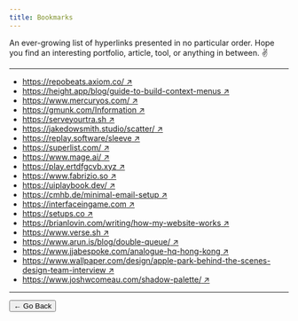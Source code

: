 ```yaml
---
title: Bookmarks
---
```


An ever-growing list of <mono>hyperlinks</mono> presented in no particular order. Hope you find an interesting portfolio, article, tool, or anything in between. ✌️

---


- [https://repobeats.axiom.co/ &#8599;](https://repobeats.axiom.co/)
- [https://height.app/blog/guide-to-build-context-menus &#8599;](https://height.app/blog/guide-to-build-context-menus)
- [https://www.mercuryos.com/ &#8599;](https://www.mercuryos.com/)
- [https://gmunk.com/Information &#8599;](https://gmunk.com/Information)
- [https://serveyourtra.sh &#8599;](https://serveyourtra.sh)
- [https://jakedowsmith.studio/scatter/ &#8599;](https://jakedowsmith.studio/scatter/)
- [https://replay.software/sleeve &#8599;](https://replay.software/sleeve)
- [https://superlist.com/ &#8599;](https://superlist.com/)
- [https://www.mage.ai/ &#8599;](https://www.mage.ai/)
- [https://play.ertdfgcvb.xyz &#8599;](https://play.ertdfgcvb.xyz)
- [https://www.fabrizio.so &#8599;](https://www.fabrizio.so)
- [https://uiplaybook.dev/ &#8599;](https://uiplaybook.dev/)
- [https://cmhb.de/minimal-email-setup &#8599;](https://cmhb.de/minimal-email-setup)
- [https://interfaceingame.com &#8599;](https://interfaceingame.com)
- [https://setups.co &#8599;](https://setups.co)
- [https://brianlovin.com/writing/how-my-website-works &#8599;](https://brianlovin.com/writing/how-my-website-works)
- [https://www.verse.sh &#8599;](https://www.verse.sh)
- [https://www.arun.is/blog/double-queue/ &#8599;](https://www.arun.is/blog/double-queue/)
- [https://www.jjabespoke.com/analogue-hq-hong-kong &#8599;](https://www.jjabespoke.com/analogue-hq-hong-kong)
- [https://www.wallpaper.com/design/apple-park-behind-the-scenes-design-team-interview &#8599;](https://www.wallpaper.com/design/apple-park-behind-the-scenes-design-team-interview)
- [https://www.joshwcomeau.com/shadow-palette/ &#8599;](https://www.joshwcomeau.com/shadow-palette/)

---

<Link href="/">
  <button>&#8592; Go Back</button>
</Link>
